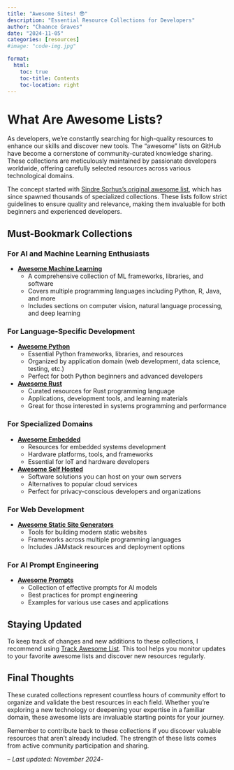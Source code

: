 ```yaml
---
title: "Awesome Sites! 😎"
description: "Essential Resource Collections for Developers"
author: "Chaance Graves"
date: "2024-11-05"
categories: [resources]
#image: "code-img.jpg"

format: 
  html:
    toc: true
    toc-title: Contents
    toc-location: right
---
```


# What Are Awesome Lists?

As developers, we're constantly searching for high-quality resources to enhance our skills and discover new tools. The "awesome" lists on GitHub have become a cornerstone of community-curated knowledge sharing. These collections are meticulously maintained by passionate developers worldwide, offering carefully selected resources across various technological domains.

The concept started with [Sindre Sorhus's original awesome list](https://github.com/sindresorhus/awesome), which has since spawned thousands of specialized collections. These lists follow strict guidelines to ensure quality and relevance, making them invaluable for both beginners and experienced developers.

## Must-Bookmark Collections

### For AI and Machine Learning Enthusiasts
- **[Awesome Machine Learning](https://github.com/josephmisiti/awesome-machine-learning)**
  - A comprehensive collection of ML frameworks, libraries, and software
  - Covers multiple programming languages including Python, R, Java, and more
  - Includes sections on computer vision, natural language processing, and deep learning

### For Language-Specific Development
- **[Awesome Python](https://github.com/dylanhogg/awesome-python)**
  - Essential Python frameworks, libraries, and resources
  - Organized by application domain (web development, data science, testing, etc.)
  - Perfect for both Python beginners and advanced developers

- **[Awesome Rust](https://github.com/rust-unofficial/awesome-rust)**
  - Curated resources for Rust programming language
  - Applications, development tools, and learning materials
  - Great for those interested in systems programming and performance

### For Specialized Domains
- **[Awesome Embedded](https://github.com/nhivp/Awesome-Embedded)**
  - Resources for embedded systems development
  - Hardware platforms, tools, and frameworks
  - Essential for IoT and hardware developers

- **[Awesome Self Hosted](https://github.com/awesome-selfhosted/awesome-selfhosted)**
  - Software solutions you can host on your own servers
  - Alternatives to popular cloud services
  - Perfect for privacy-conscious developers and organizations

### For Web Development
- **[Awesome Static Site Generators](https://github.com/myles/awesome-static-generators)**
  - Tools for building modern static websites
  - Frameworks across multiple programming languages
  - Includes JAMstack resources and deployment options

### For AI Prompt Engineering
- **[Awesome Prompts](https://prompts.chat/)**
  - Collection of effective prompts for AI models
  - Best practices for prompt engineering
  - Examples for various use cases and applications

## Staying Updated

To keep track of changes and new additions to these collections, I recommend using [Track Awesome List](https://www.trackawesomelist.com/#top-50-awesome-list). This tool helps you monitor updates to your favorite awesome lists and discover new resources regularly.

## Final Thoughts

These curated collections represent countless hours of community effort to organize and validate the best resources in each field. Whether you're exploring a new technology or deepening your expertise in a familiar domain, these awesome lists are invaluable starting points for your journey.

Remember to contribute back to these collections if you discover valuable resources that aren't already included. The strength of these lists comes from active community participation and sharing.

--
*Last updated: November 2024*-
